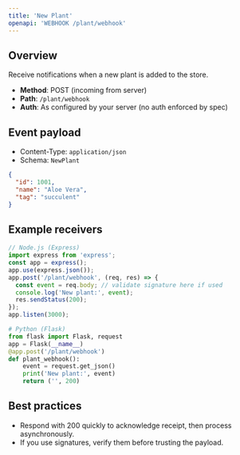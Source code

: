 ```yaml
---
title: 'New Plant'
openapi: 'WEBHOOK /plant/webhook'
---
```


## Overview

Receive notifications when a new plant is added to the store.

- **Method**: POST (incoming from server)
- **Path**: `/plant/webhook`
- **Auth**: As configured by your server (no auth enforced by spec)

## Event payload

- Content-Type: `application/json`
- Schema: `NewPlant`

```json
{
  "id": 1001,
  "name": "Aloe Vera",
  "tag": "succulent"
}
```

## Example receivers

```javascript
// Node.js (Express)
import express from 'express';
const app = express();
app.use(express.json());
app.post('/plant/webhook', (req, res) => {
  const event = req.body; // validate signature here if used
  console.log('New plant:', event);
  res.sendStatus(200);
});
app.listen(3000);
```

```python
# Python (Flask)
from flask import Flask, request
app = Flask(__name__)
@app.post('/plant/webhook')
def plant_webhook():
    event = request.get_json()
    print('New plant:', event)
    return ('', 200)
```

## Best practices

- Respond with 200 quickly to acknowledge receipt, then process asynchronously.
- If you use signatures, verify them before trusting the payload.
